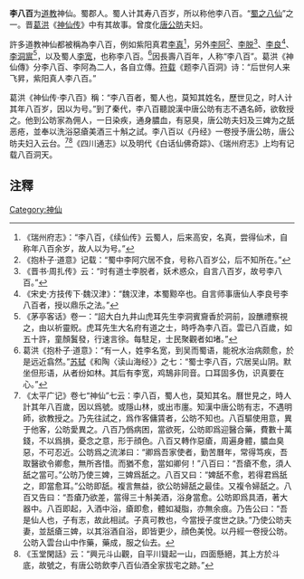 {{道教}}

'''李八百'''为[[道教|道教]]神仙。蜀郡人。蜀人计其寿八百岁，所以称他李八百。“[[蜀之八仙|蜀之八仙]]”之一。晋[[葛洪|葛洪]]《[[神仙传|神仙传]]》中有其故事。曾度化[[唐公昉|唐公昉]]夫妇。

許多道教神仙都被稱為李八百，例如紫阳真君[[李真|李真]]<ref>《瑞州府志》：“李八百，《续仙传》云蜀人，后来高安，名真，尝得仙术，自称年八百余岁，故人以为号。”</ref>，另外[[李阿|李阿]]<ref>《抱朴子‧道意》记载：“蜀中李阿穴居不食，号称八百岁公，后不知所在。”</ref>、[[李脱|李脱]]<ref>《晋书·周扎传》云：“时有道士李脱者，妖术惑众，自言八百岁，故号李八百。”</ref>、[[李良|李良]]<ref>《宋史·方技传下·魏汉津》：“魏汉津，本蜀黥卒也。自言师事唐仙人李良号李八百者，授以鼎乐之法。”</ref>、[[李洞賔|李洞賔]]<ref>《茅亭客话》卷一：“詔大白九井山虎耳先生李洞賓齎香於洞前，設醮禮察視之，由以祈靈貺。虎耳先生大名府有道之士，時呼為李八百。雲已八百歲，如五十許，童顏鬒發，行速言徐。每駐足，士民聚觀者如堵。”</ref>，以及蜀人[[李宽|李宽]]，也称李八百。<ref>葛洪《抱朴子·道意》：“有一人，姓李名宽，到吴而蜀语，能祝水治病颇愈，於是远近翕然。”[[苏轼|苏轼]]《和陶〈读山海经〉》之七：“蜀士李八百，穴居吴山阴。默坐但形语，从者纷如林。其后有李宽，鸡鵠非同音。口耳固多伪，识真要在心。”</ref>因長壽八百年，人称“李八百”。葛洪《神仙傳》分李八百、李阿為二人，各自立傳。[[符载|符载]]《题李八百洞》诗：“后世何人来飞昇，紫阳真人李八百。”

葛洪《神仙传·李八百》稱：“李八百者，蜀人也，莫知其姓名，歷世见之，时人计其年八百岁，因以为号。”到了秦代，李八百聽說漢中唐公昉有志不遇名師，欲敎授之。他到公昉家為佣人，一日染疾，通身膿血，有惡臭，唐公昉夫妇及三婢为之舐恶疮，並奉以洗浴惡瘡美酒三十斛之試。李八百以《丹经》一卷授予唐公昉，唐公昉夫妇入云台。<ref>《太平广记》卷七“神仙”七云：李八百，蜀人也，莫知其名。曆世見之，時人計其年八百歲，因以爲號。或隱山林，或出市廛。知漢中唐公昉有志，不遇明師，欲教授之。乃先往試之，爲作客傭賃者，公昉不知也。八百驅使用意，異于他客，公昉愛異之。八百乃僞病困，當欲死，公昉即爲迎醫合藥，費數十萬錢，不以爲損，憂念之意，形于顔色。八百又轉作惡瘡，周遍身體，膿血臭惡，不可忍近。公昉爲之流涕曰：“卿爲吾家使者，勤苦曆年，常得笃疾，吾取醫欲令卿愈，無所吝惜。而猶不愈，當如卿何！”八百曰：“吾瘡不愈，須人舐之當可。”公昉乃使三婢，三婢爲舐之。八百又曰：“婢舐不愈，若得君爲舐之，即當愈耳。”公昉即舐。複言無益，欲公昉婦舐之最佳。又複令婦舐之。八百又告曰：“吾瘡乃欲差，當得三十斛美酒，浴身當愈。公昉即爲具酒，著大器中。八百即起，入酒中浴，瘡即愈，體如凝脂，亦無余痕。乃告公曰：“吾是仙人也，子有志，故此相試。子真可教也，今當授子度世之訣。”乃使公昉夫妻，並舐瘡三婢，以其浴酒自浴，即皆更少，顔色美悅。以丹經一卷授公昉。公昉入雲台山中作藥，藥成，服之仙去。</ref><ref>《玉堂閑話》云：“興元斗山觀，自平川聳起一山，四面懸絕，其上方於斗底，故號之，有唐公昉飲李八百仙酒全家拔宅之跡。”</ref>《四川通志》以及明代《白话仙佛奇踪》、《瑞州府志》上均有记载八百洞天。

== 注釋 ==
{{reflist}}
[[Category:神仙|Category:神仙]]